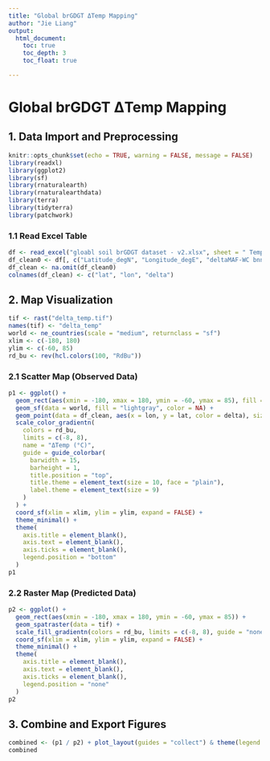 ```yaml
---
title: "Global brGDGT ΔTemp Mapping"
author: "Jie Liang"
output:
  html_document:
    toc: true
    toc_depth: 3
    toc_float: true

---
```

# Global brGDGT ΔTemp Mapping

## 1. Data Import and Preprocessing

```r
knitr::opts_chunk$set(echo = TRUE, warning = FALSE, message = FALSE)
library(readxl)
library(ggplot2)
library(sf)
library(rnaturalearth)
library(rnaturalearthdata)
library(terra)
library(tidyterra)
library(patchwork)
```
### 1.1 Read Excel Table
```r
df <- read_excel("gloabl soil brGDGT dataset - v2.xlsx", sheet = " Temperature_Comparison", .name_repair = "minimal")
df_clean0 <- df[, c("Latitude_degN", "Longitude_degE", "deltaMAF-WC bnn")]
df_clean <- na.omit(df_clean0)
colnames(df_clean) <- c("lat", "lon", "delta")
```
## 2. Map Visualization
```r
tif <- rast("delta_temp.tif")
names(tif) <- "delta_temp"
world <- ne_countries(scale = "medium", returnclass = "sf")
xlim <- c(-180, 180)
ylim <- c(-60, 85)
rd_bu <- rev(hcl.colors(100, "RdBu"))
```


### 2.1 Scatter Map (Observed Data)
```r
p1 <- ggplot() +
  geom_rect(aes(xmin = -180, xmax = 180, ymin = -60, ymax = 85), fill = "#7f7f7f") +
  geom_sf(data = world, fill = "lightgray", color = NA) +
  geom_point(data = df_clean, aes(x = lon, y = lat, color = delta), size = 2) +
  scale_color_gradientn(
    colors = rd_bu,
    limits = c(-8, 8),
    name = "ΔTemp (°C)",
    guide = guide_colorbar(
      barwidth = 15,
      barheight = 1,
      title.position = "top",
      title.theme = element_text(size = 10, face = "plain"),
      label.theme = element_text(size = 9)
    )
  ) +
  coord_sf(xlim = xlim, ylim = ylim, expand = FALSE) +
  theme_minimal() +
  theme(
    axis.title = element_blank(),
    axis.text = element_blank(),
    axis.ticks = element_blank(),
    legend.position = "bottom"
  )
p1
```


### 2.2 Raster Map (Predicted Data)

```r
p2 <- ggplot() +
  geom_rect(aes(xmin = -180, xmax = 180, ymin = -60, ymax = 85)) +
  geom_spatraster(data = tif) +
  scale_fill_gradientn(colors = rd_bu, limits = c(-8, 8), guide = "none") +
  coord_sf(xlim = xlim, ylim = ylim, expand = FALSE) +
  theme_minimal() +
  theme(
    axis.title = element_blank(),
    axis.text = element_blank(),
    axis.ticks = element_blank(),
    legend.position = "none"  
  )
p2
```


## 3. Combine and Export Figures
```r
combined <- (p1 / p2) + plot_layout(guides = "collect") & theme(legend.position = "bottom")
combined

```

